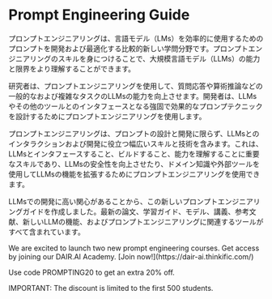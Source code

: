 # Prompt Engineering Guide


プロンプトエンジニアリングは、言語モデル（LMs）を効率的に使用するためのプロンプトを開発および最適化する比較的新しい学問分野です。プロンプトエンジニアリングのスキルを身につけることで、大規模言語モデル（LLMs）の能力と限界をより理解することができます。

研究者は、プロンプトエンジニアリングを使用して、質問応答や算術推論などの一般的なおよび複雑なタスクのLLMsの能力を向上させます。開発者は、LLMsやその他のツールとのインタフェースとなる強固で効果的なプロンプテクニックを設計するためにプロンプトエンジニアリングを使用します。

プロンプトエンジニアリングは、プロンプトの設計と開発に限らず、LLMsとのインタラクションおよび開発に役立つ幅広いスキルと技術を含みます。これは、LLMsとインタフェースすること、ビルドすること、能力を理解することに重要なスキルであり、LLMsの安全性を向上させたり、ドメイン知識や外部ツールを使用してLLMsの機能を拡張するためにプロンプトエンジニアリングを使用できます。

LLMsでの開発に高い関心があることから、この新しいプロンプトエンジニアリングガイドを作成しました。最新の論文、学習ガイド、モデル、講義、参考文献、新しいLLMの機能、およびプロンプトエンジニアリングに関連するツールがすべて含まれています。

<Callout type= "info" emoji="🎉">
We are excited to launch two new prompt engineering courses. Get access by joining our DAIR.AI Academy. [Join now!](https://dair-ai.thinkific.com/)

Use code PROMPTING20 to get an extra 20% off.

IMPORTANT: The discount is limited to the first 500 students. 

</Callout>
